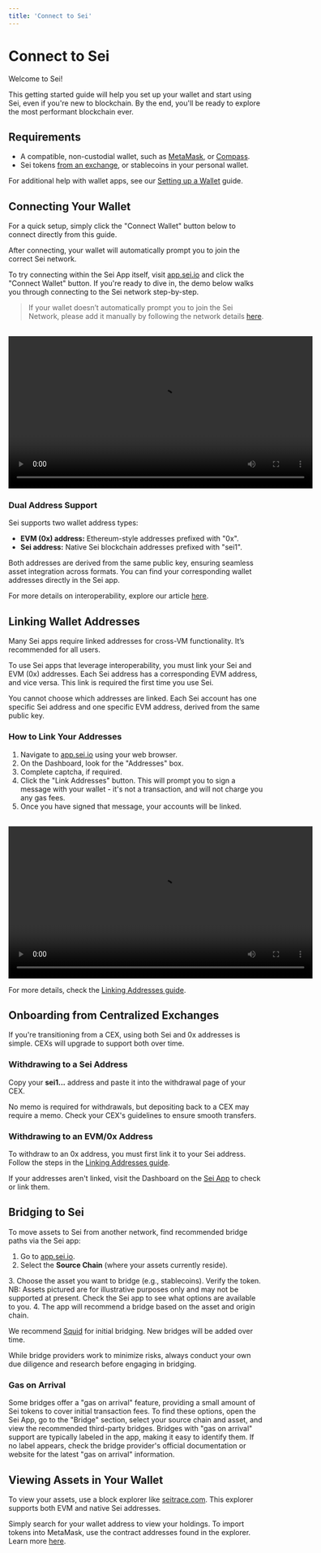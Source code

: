 ```yaml
---
title: 'Connect to Sei'
---
```



# Connect to Sei

Welcome to Sei!

This getting started guide will help you set up your wallet and start using Sei, even if you're new to blockchain. By the end, you'll be ready to explore the most performant blockchain ever.

## Requirements

- A compatible, non-custodial wallet, such as [MetaMask](https://metamask.io/), or [Compass](https://compasswallet.io/).
- Sei tokens [from an exchange](/users/getting-tokens), or stablecoins in your personal wallet.

For additional help with wallet apps, see our [Setting up a Wallet](/users/wallet-setup) guide.

## Connecting Your Wallet

For a quick setup, simply click the "Connect Wallet" button below to connect directly from this guide.

<EvmWalletConnect />

After connecting, your wallet will automatically prompt you to join the correct Sei network.

To try connecting within the Sei App itself, visit [app.sei.io](https://app.sei.io) and click the "Connect Wallet" button. If you're ready to dive in, the demo below walks you through connecting to the Sei network step-by-step.
> If your wallet doesn’t automatically prompt you to join the Sei Network, please add it manually by following the network details [here](/user-guides/wallet-setup).

<br/>

<div style={{ display: 'flex', justifyContent: 'center' }}>
  <video controls width="600">
    <source src="/assets/sei-connect-wallet.mp4" type="video/mp4" />
    Your browser does not support the video tag.
  </video>
</div>

### Dual Address Support

Sei supports two wallet address types:

- **EVM (0x) address:** Ethereum-style addresses prefixed with "0x".
- **Sei address:** Native Sei blockchain addresses prefixed with "sei1".

Both addresses are derived from the same public key, ensuring seamless asset integration across formats.
You can find your corresponding wallet addresses directly in the Sei app.

For more details on interoperability, explore our article [here](https://blog.sei.io/sei-v2-interoperability/).

## Linking Wallet Addresses

<Callout emoji="💡">
    Many Sei apps require linked addresses for cross-VM functionality. It’s recommended for all users.
</Callout>

To use Sei apps that leverage interoperability, you must link your Sei and EVM (0x) addresses. Each Sei address has a corresponding EVM address, and vice versa. This link is required the first time you use Sei.

<Callout type="warning">
  You cannot choose which addresses are linked.
  Each Sei account has one specific Sei address and one specific EVM address, derived from the same public key.
</Callout>

### How to Link Your Addresses

1. Navigate to [app.sei.io](https://app.sei.io) using your web browser.
2. On the Dashboard, look for the "Addresses" box.
3. Complete captcha, if required.
3. Click the "Link Addresses" button. This will prompt you to sign a message with your wallet - it's not a transaction,
and will not charge you any gas fees.
4. Once you have signed that message, your accounts will be linked.

<br/>

<div style={{ display: 'flex', justifyContent: 'center' }}>
  <video controls width="600">
    <source src="/assets/sei-connect-wallet.mp4" type="video/mp4" />
    Your browser does not support the video tag.
  </video>
</div>

For more details, check the [Linking Addresses guide](/user-guides/linking-addresses).

## Onboarding from Centralized Exchanges

If you're transitioning from a CEX, using both Sei and 0x addresses is simple. CEXs will upgrade to support both over time.

### Withdrawing to a Sei Address

Copy your **sei1...** address and paste it into the withdrawal page of your CEX.

<ImageWithCaption img={cexWithdrawImage} alt="Withdraw Sei from Cex"/>

<Callout type="warning">
    No memo is required for withdrawals, but depositing back to a CEX may require a memo. Check your CEX's guidelines to ensure smooth transfers.
</Callout>

### Withdrawing to an EVM/0x Address

To withdraw to an 0x address, you must first link it to your Sei address. Follow the steps in the [Linking Addresses guide](/user-guides/linking-addresses).

If your addresses aren't linked, visit the Dashboard on the [Sei App](https://app.sei.io) to check or link them.

## Bridging to Sei

To move assets to Sei from another network, find recommended bridge paths via the Sei app:

1. Go to [app.sei.io](https://app.sei.io).
2. Select the **Source Chain** (where your assets currently reside).
<ImageWithCaption img={sourceChainDropdownImage} alt="Select a source chain"/>
3. Choose the asset you want to bridge (e.g., stablecoins). Verify the token. 
<Callout emoji="⚠️">
    NB: Assets pictured are for illustrative purposes only and may not be supported at present. 
    Check the Sei app to see what options are available to you.
</Callout>
<ImageWithCaption img={selectAssetImage} alt="Select an asset"/>
4. The app will recommend a bridge based on the asset and origin chain.

We recommend [Squid](https://www.squidrouter.com/) for initial bridging. New bridges will be added over time.

<Callout type="info" emoji="ℹ️">
    While bridge providers work to minimize risks, always conduct your own due diligence and research before 
    engaging in bridging.
</Callout>

### Gas on Arrival

Some bridges offer a "gas on arrival" feature, providing a small amount of Sei tokens to cover initial transaction fees. To find these options, open the Sei App, go to the "Bridge" section, select your source chain and asset, and view the recommended third-party bridges. Bridges with "gas on arrival" support are typically labeled in the app, making it easy to identify them. If no label appears, check the bridge provider's official documentation or website for the latest "gas on arrival" information.

## Viewing Assets in Your Wallet

To view your assets, use a block explorer like [seitrace.com](https://www.seitrace.com). 
This explorer supports both EVM and native Sei addresses.

Simply search for your wallet address to view your holdings. To import tokens into MetaMask, use the contract addresses found in the explorer. Learn more [here](https://support.metamask.io/managing-my-tokens/custom-tokens/how-to-display-tokens-in-metamask/).
